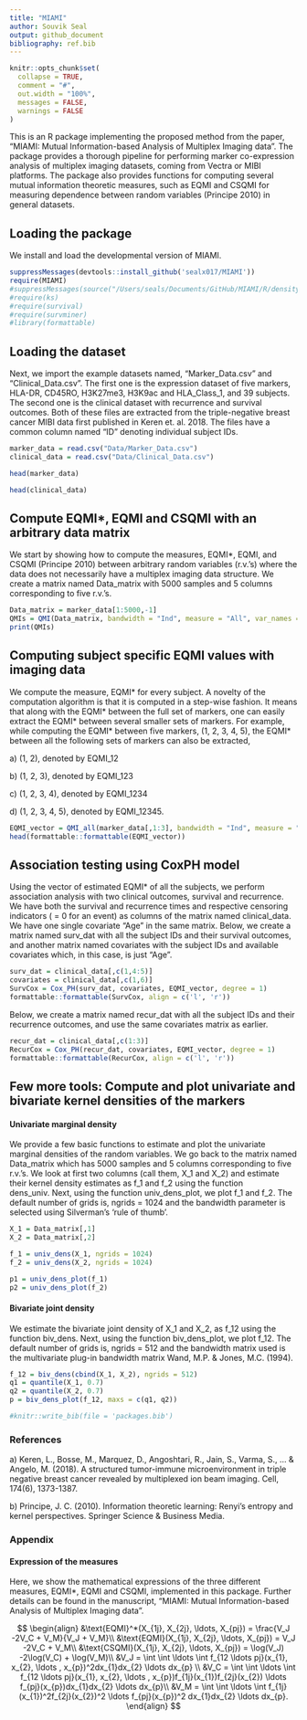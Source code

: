 ```yaml
---
title: "MIAMI"
author: Souvik Seal
output: github_document
bibliography: ref.bib
---
```


```r
knitr::opts_chunk$set(
  collapse = TRUE,
  comment = "#",
  out.width = "100%",
  messages = FALSE,
  warnings = FALSE
)
```

This is an R package implementing the proposed method from the paper, "MIAMI: Mutual Information-based Analysis of Multiplex Imaging data". The package provides a thorough pipeline for performing marker co-expression analysis of multiplex imaging datasets, coming from Vectra or MIBI platforms. The package also provides functions for computing several mutual information theoretic measures, such as EQMI and CSQMI for measuring dependence between random variables (Principe 2010) in general datasets.

## Loading the package

We install and load the developmental version of MIAMI.

```r
suppressMessages(devtools::install_github('sealx017/MIAMI'))
require(MIAMI)
#suppressMessages(source("/Users/seals/Documents/GitHub/MIAMI/R/density_and_EQMI.R"))
#require(ks)
#require(survival)
#require(survminer)
#library(formattable)

```

## Loading the dataset

Next, we import the example datasets named, "Marker_Data.csv" and "Clinical_Data.csv". The first one is the expression dataset of five markers, HLA-DR, CD45RO, H3K27me3, H3K9ac and HLA_Class_1, and 39 subjects. The second one is the clinical dataset with recurrence and survival outcomes. Both of these files are extracted from the triple-negative breast cancer MIBI data first published in Keren et. al. 2018. The files have a common column named "ID" denoting individual subject IDs.

```r

marker_data = read.csv("Data/Marker_Data.csv")
clinical_data = read.csv("Data/Clinical_Data.csv")

```

```r
head(marker_data)
```

```r
head(clinical_data)
```

## Compute EQMI\*, EQMI and CSQMI with an arbitrary data matrix

We start by showing how to compute the measures, EQMI\*, EQMI, and CSQMI (Principe 2010) between arbitrary random variables (r.v.'s) where the data does not necessarily have a multiplex imaging data structure. We create a matrix named Data_matrix with 5000 samples and 5 columns corresponding to five r.v.'s.

```r

Data_matrix = marker_data[1:5000,-1]
QMIs = QMI(Data_matrix, bandwidth = "Ind", measure = "All", var_names = T)
print(QMIs)

```

## Computing subject specific EQMI values with imaging data

We compute the measure, EQMI\* for every subject. A novelty of the computation algorithm is that it is computed in a step-wise fashion. It means that along with the EQMI\* between the full set of markers, one can easily extract the EQMI\* between several smaller sets of markers. For example, while computing the EQMI\* between five markers, (1, 2, 3, 4, 5), the EQMI\* between all the following sets of markers can also be extracted,

a\) (1, 2), denoted by EQMI_12

b\) (1, 2, 3), denoted by EQMI_123

c\) (1, 2, 3, 4), denoted by EQMI_1234

d\) (1, 2, 3, 4, 5), denoted by EQMI_12345.

```r

EQMI_vector = QMI_all(marker_data[,1:3], bandwidth = "Ind", measure = "EQMI_star", progress_bar = "False")
head(formattable::formattable(EQMI_vector))

```

## Association testing using CoxPH model

Using the vector of estimated EQMI\* of all the subjects, we perform association analysis with two clinical outcomes, survival and recurrence. We have both the survival and recurrence times and respective censoring indicators ( = 0 for an event) as columns of the matrix named clinical_data. We have one single covariate "Age" in the same matrix. Below, we create a matrix named surv_dat with all the subject IDs and their survival outcomes, and another matrix named covariates with the subject IDs and available covariates which, in this case, is just "Age".

```r

surv_dat = clinical_data[,c(1,4:5)]
covariates = clinical_data[,c(1,6)]
SurvCox = Cox_PH(surv_dat, covariates, EQMI_vector, degree = 1)
formattable::formattable(SurvCox, align = c('l', 'r'))

```

Below, we create a matrix named recur_dat with all the subject IDs and their recurrence outcomes, and use the same covariates matrix as earlier.

```r

recur_dat = clinical_data[,c(1:3)]
RecurCox = Cox_PH(recur_dat, covariates, EQMI_vector, degree = 1)
formattable::formattable(RecurCox, align = c('l', 'r'))

```

## Few more tools: Compute and plot univariate and bivariate kernel densities of the markers

#### Univariate marginal density

We provide a few basic functions to estimate and plot the univariate marginal densities of the random variables. We go back to the matrix named Data_matrix which has 5000 samples and 5 columns corresponding to five r.v.'s. We look at first two columns (call them, X_1 and X_2) and estimate their kernel density estimates as f_1 and f_2 using the function dens_univ. Next, using the function univ_dens_plot, we plot f_1 and f_2. The default number of grids is, ngrids = 1024 and the bandwidth parameter is selected using Silverman's 'rule of thumb'.

```r

X_1 = Data_matrix[,1]
X_2 = Data_matrix[,2]  

f_1 = univ_dens(X_1, ngrids = 1024)
f_2 = univ_dens(X_2, ngrids = 1024)

p1 = univ_dens_plot(f_1)
p2 = univ_dens_plot(f_2)

```

#### Bivariate joint density

We estimate the bivariate joint density of X_1 and X_2, as f_12 using the function biv_dens. Next, using the function biv_dens_plot, we plot f_12. The default number of grids is, ngrids = 512 and the bandwidth matrix used is the multivariate plug-in bandwidth matrix Wand, M.P. & Jones, M.C. (1994).

```r


f_12 = biv_dens(cbind(X_1, X_2), ngrids = 512)
q1 = quantile(X_1, 0.7)
q2 = quantile(X_2, 0.7)
p = biv_dens_plot(f_12, maxs = c(q1, q2))


```

```r
#knitr::write_bib(file = 'packages.bib')
```

### References

a\) Keren, L., Bosse, M., Marquez, D., Angoshtari, R., Jain, S., Varma, S., ... & Angelo, M. (2018). A structured tumor-immune microenvironment in triple negative breast cancer revealed by multiplexed ion beam imaging. Cell, 174(6), 1373-1387.

b\) Principe, J. C. (2010). Information theoretic learning: Renyi's entropy and kernel perspectives. Springer Science & Business Media.

### Appendix

#### Expression of the measures

Here, we show the mathematical expressions of the three different measures, EQMI*, EQMI and CSQMI, implemented in this package. Further details can be found in the manuscript, "MIAMI: Mutual Information-based Analysis of Multiplex Imaging data". 

$$
\begin{align}
&\text{EQMI}^*(X_{1j}, X_{2j}, \ldots, X_{pj}) = \frac{V_J -2V_C + V_M}{V_J + V_M}\\
&\text{EQMI}(X_{1j}, X_{2j}, \ldots, X_{pj}) = V_J -2V_C + V_M\\
&\text{CSQMI}(X_{1j}, X_{2j}, \ldots, X_{pj}) = \log(V_J) -2\log(V_C) + \log(V_M)\\
&V_J = \int \int \ldots \int f_{12 \ldots pj}(x_{1}, x_{2}, \ldots , x_{p})^2dx_{1}dx_{2} \ldots dx_{p} \\
&V_C = \int \int \ldots \int f_{12 \ldots pj}(x_{1}, x_{2}, \ldots , x_{p})f_{1j}(x_{1})f_{2j}(x_{2}) \ldots f_{pj}(x_{p})dx_{1}dx_{2} \ldots dx_{p}\\
&V_M = \int \int \ldots \int f_{1j}(x_{1})^2f_{2j}(x_{2})^2 \ldots f_{pj}(x_{p})^2 dx_{1}dx_{2} \ldots dx_{p}.
\end{align}
$$
